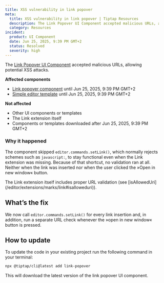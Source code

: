 ```yaml
---
title: XSS vulnerability in link popover
meta:
  title: XSS vulnerability in link popover | Tiptap Resources
  description: The Link Popover UI Component accepted malicious URLs, allowing potential XSS attacks.
  category: Resources
incident:
  product: UI Component
  date: Jun 25, 2025, 9:39 PM GMT+2
  status: Resolved
  severity: high
---
```


The [Link Popover UI Component](/ui-components/components/link-popover) accepted malicious URLs, allowing potential XSS attacks.

**Affected components**
- [Link popover component](/ui-components/components/link-popover) until Jun 25, 2025, 9:39 PM GMT+2
- [Simple editor template](/ui-components/templates/simple-editor) until Jun 25, 2025, 9:39 PM GMT+2

**Not affected**

- Other UI components or templates
- The Link extension itself
- Components or templates downloaded after Jun 25, 2025, 9:39 PM GMT+2

### Why it happened
The component skipped `editor.commands.setLink()`, which normally rejects schemes such as `javascript:`, to stay functional even when the Link extension was missing. Because of that shortcut, no validation ran at all. Neither when the link was inserted nor when the user clicked the »Open in new window« button.

<Callout title="Note" variant="info">
The Link extension itself includes proper URL validation (see [isAllowedUri](/editor/extensions/marks/link#isalloweduri)).
</Callout>

## What’s the fix
We now call `editor.commands.setLink()` for every link insertion and, in addition, run a separate URL check whenever the »open in new window« button is pressed.

## How to update

To update the code in your existing project run the following command in your terminal:

```bash
npx @tiptap/cli@latest add link-popover
```

This will download the latest version of the link popover UI component.
